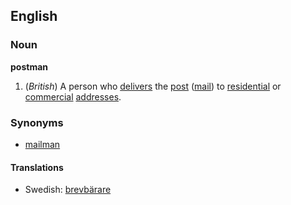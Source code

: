 ==English==
===Noun===
'''postman'''
#(''British'') A person who [[deliver]]s the [[post]] ([[mail]]) to [[residential]] or [[commercial]] [[address]]es.
===Synonyms===
*[[mailman]]

====Translations====
*Swedish: [[brevbärare]]